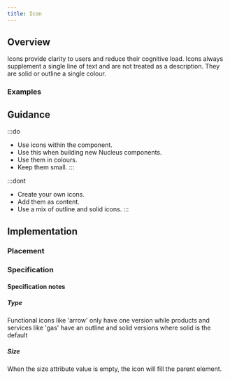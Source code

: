```yaml
---
title: Icon
---
```




## Overview

<CompDetails name={componentName} />

Icons provide clarity to users and reduce their cognitive load. Icons always supplement a single line of text and are not treated as a description. They are solid or outline a single colour.

### Examples

<ExampleViewer type="standard" />

## Guidance

:::do
- Use icons within the component.
- Use this when building new Nucleus components.
- Use them in colours.
- Keep them small.
:::

:::dont
- Create your own icons.
- Add them as content.
- Use a mix of outline and solid icons.
:::

## Implementation

### Placement

<Placement name={componentName} />

### Specification

<Specification name={componentName} />

#### Specification notes

##### Type

Functional icons like 'arrow' only have one version while products and services like 'gas' have an outline and solid versions where solid is the default

##### Size

When the size attribute value is empty, the icon will fill the parent element.

